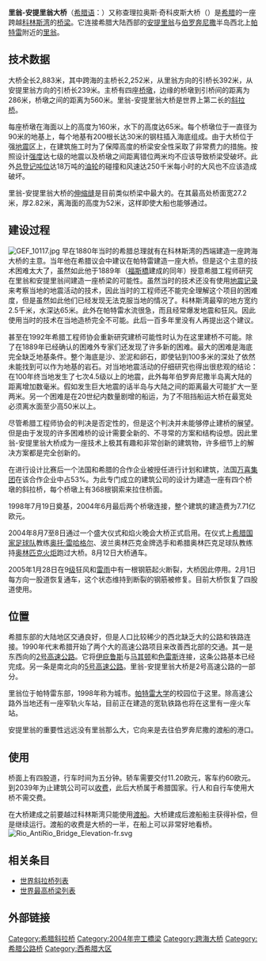 {{Infobox bridge
| bridge_name      = 里翁-安提里翁大桥
| native_name      = Γέφυρα Ρίου-Αντιρρίου
| native_name_lang = el
| image            = C3.00a Brücke Río–Andírio.jpg
| image_size       = 
| caption          = 
| coordinates      = {{Coord|38|19|17|N|21|46|22|E|region:GR_type:landmark|display=inline}}
| carries          = [[File:Autokinetodromos_A5_number.svg|x15px]] [[希腊5号高速公路|希腊5号高速公路]]<br>人行及自行车道
| crosses          = [[科林斯湾|科林斯湾]]
| locale           = {{GRE}}{{le|里翁|Rio, Greece}}－{{le|安提里翁|Antirrio}}
| official_name    = 查理拉奥斯·奇科皮斯大桥<br>{{lang|el|Γέφυρα Χαρίλαος Τρικούπης}}
| owner            = {{le|希腊政府|Government of Greece}}
| maint            = 戈菲拉（{{lang|en|Gefyra SA}}）
| website          = [https://www.gefyra.gr/ 官方网站]（[[希腊语|希腊语]]）
| design           = [[斜拉桥|斜拉桥]]
| material         = [[钢|钢]]、[[混凝土|混凝土]]
| length           = {{convert|2880|m|ft|0}} 
| width            = {{convert|27.2|m|ft|0}} 
| height           = {{convert|230|m|ft|0}}
| mainspan         = {{convert|560|m|ft|0}}
| spans            = 5
| pierswater       = 4
| load             = 28,000[[吨|吨]]
| clearance        = 
| below            = {{convert|57|m|ft|0}}
| lanes            = 
| life             = 120年
| architect        = {{le|贝吉·米卡利安|Berdj Mikaelian}}
| designer         = 
| contracted_designer = 
| winner           = 
| engineering      = 拉泽尔公司（{{lang|en|Razel}}）
| builder          = 
| fabricator       = {{le|克利夫兰桥梁工程公司|Cleveland Bridge & Engineering Company}}
| begin            = 1998年7月19日
| complete         = 
| cost             = 7.71亿[[欧元|欧元]]
| inaugurated      = 2004年8月7日
| open             = 2004年8月12日
| traffic          = 11,000辆
| toll             = 小汽车：13.7欧元<br>摩托车 2.0欧元<br>客车：32.-~69欧元<br>卡车：21.0~43欧元
| references       = 
}}

'''里翁-安提里翁大桥'''（[[希腊语|希腊语]]：{{lang|el|Γέφυρα Ρίου-Αντιρρίου}}）又称查理拉奥斯·奇科皮斯大桥（{{lang|el|Γέφυρα Χαρίλαος Τρικούπης}}）是[[希腊|希腊]]的一座跨越[[科林斯湾|科林斯湾]]的[[桥梁|桥梁]]。它连接希腊大陆西部的[[安提里翁|安提里翁]]与[[伯罗奔尼撒|伯罗奔尼撒]]半岛西北上[[帕特雷|帕特雷]]附近的[[里翁|里翁]]。

== 技术数据 ==

大桥全长2,883米，其中跨海的主桥长2,252米，从里翁方向的引桥长392米，从安提里翁方向的引桥长239米。主桥有四座[[桥墩|桥墩]]，边缘的桥墩到引桥间的距离为286米，桥墩之间的距离为560米。里翁-安提里翁大桥是世界上第二长的[[斜拉桥|斜拉桥]]。

每座桥墩在海面以上的高度为160米，水下的高度达65米。每个桥墩位于一直径为90米的地基上，每个地基有200根长达30米的钢柱插入海底组成。由于大桥位于强[[地震|地震]]区上，在建筑施工时为了保障高度的桥梁安全性采取了非常费力的措施。按照设计[[黎克特制地震震級|强度]]达七级的地震以及桥墩之间距离错位两米均不应该导致桥梁受破坏。此外[[总登记吨位|总登记吨位]]达18万吨的[[油轮|油轮]]的碰撞和风速达250千米每小时的大风也不应该造成破坏。

里翁-安提里翁大桥的[[伸缩缝|伸缩缝]]是目前类似桥梁中最大的。在其最高处桥面宽27.2米，厚2.82米，离海面的高度为52米，这样即使大船也能够通过。

== 建设过程 ==
[[File:GEF_10117.jpg|right]]
早在1880年当时的希腊总理就有在科林斯湾的西端建造一座跨海大桥的主意。当年他在希腊议会中建议在帕特雷建造一座大桥。但是这个主意的技术困难太大了，虽然如此他于1889年（[[福斯橋|福斯橋]]建成的同年）授意希腊工程师研究在里翁和安提里翁间建造一座桥梁的可能性。虽然当时的技术还没有使用[[地震学|地震记录]]来考察当地的地震活动的技术，因此当时的工程师还不能完全理解这个项目的困难度，但是虽然如此他们已经发现无法克服当地的情况了。科林斯湾最窄的地方宽约2.5千米，水深达65米。此外在帕特雷水流很急，而且经常爆发地震和狂风。因此使用当时的技术在当地造桥完全不可能。此后一百多年里没有人再提出这个建议。

甚至在1992年希腊工程师协会重新研究建桥可能性时认为在这里建桥不可能。除了在1889年已经确认的困难外专家们还发现了许多新的困难。最大的困难是海底完全缺乏地基条件。整个海底是沙、淤泥和卵石，即使钻到100多米的深处了依然未能找到可以作为地基的岩石。对当地地震活动的仔细研究也得出很悲观的结论：在100年终当地发生了七次4.5级以上的地震，此外每年伯罗奔尼撒半岛离大陆的距离增加数毫米。假如发生巨大地震的话半岛与大陆之间的距离最大可能扩大一至两米。另一个困难是在20世纪内数量剧增的船运，为了不阻挡船运大桥在最宽处必须离水面至少高50米以上。

尽管希腊工程师协会的判决是否定性的，但是这个判决并未能够停止建桥的展望。但是由于发现的许多困难桥的设计需要全新的、不寻常的方案和结构设想。因此里翁-安提里翁大桥成为一座技术上极其有趣和非常创新的建筑物，许多细节上的解决方案都是完全创新的。

在进行设计比赛后一个法国和希腊的合作企业{{lang|en|GEFYRA S.A.}}被授任进行计划和建筑，法国[[万喜集团|万喜集团]]在该合作企业中占53%。为此专门成立的建筑公司的设计为建造一座有四个桥墩的斜拉桥，每个桥墩上有368根钢索来拉住桥面。

1998年7月19日奠基，2004年6月最后两个桥墩连接，整个建筑的建造费为7.71亿欧元。

2004年8月7至8日通过一个盛大仪式和焰火晚会大桥正式启用。在仪式上[[希腊国家足球队|希腊国家足球队]]教练[[奥托·雷哈格尔|奥托·雷哈格尔]]、波兰奥林匹克金牌选手{{lang|pl|Irina Szewinska}}和希腊奥林匹克足球队教练{{lang|en|Stratos Apostolakis}}持[[奥林匹克运动会|奥林匹克火炬]]跑过大桥。8月12日大桥通车。

2005年1月28日在9[[蒲福風級|级]]狂风和[[雷雨|雷雨]]中有一根钢筋起火断裂，大桥因此停用。2月1日每方向一股道恢复通车，这个状态维持到断裂的钢筋被修复。目前大桥恢复了四股道使用。

== 位置 ==
希腊东部的大陆地区交通良好，但是人口比较稀少的西北缺乏大的公路和铁路连接。1990年代末希腊开始了两个大的高速公路项目来改善西北部的交通。其一是东西向的[[希腊2号高速公路|2号高速公路]]。它将[[伊庇鲁斯|伊庇鲁斯]]与[[马其顿_(希腊)|马其顿]]和[[色雷斯|色雷斯]]连接，这条公路基本已经完成。另一条是南北向的[[希腊5号高速公路|5号高速公路]]。里翁-安提里翁大桥是2号高速公路的一部分。

里翁位于帕特雷东部，1998年称为城市。[[帕特雷大学|帕特雷大学]]的校园位于这里。除高速公路外当地还有一座窄轨火车站，目前正在建造的宽轨铁路也将在这里有一座火车站。

安提里翁的重要性远远没有里翁那么大，它向来是去往伯罗奔尼撒的渡船的港口。

== 使用 ==
桥面上有四股道，行车时间为五分钟。轿车需要交付11.20欧元，客车约60欧元。到2039年为止建筑公司可以[[公路收费系统|收费]]，此后大桥属于希腊国家。行人和自行车使用大桥不需交费。

在大桥建成之前要越过科林斯湾只能使用[[渡船|渡船]]。大桥建成后渡船船主获得补偿，但是继续运行。渡船的收费是大桥的一半，在船上可以非常好地看桥。
[[File:Rio_AntiRio_Bridge_Elevation-fr.svg|thumb]]
{{clear}}
==相关条目==
*[[世界斜拉桥列表|世界斜拉桥列表]]
*[[世界最高桥梁列表|世界最高桥梁列表]]

== 外部链接 ==
{{Commonscat|Rio-Antirio bridge|Rio-Andirrio-Brücke}}

{{DEFAULTSORT:R}}
[[Category:希腊斜拉桥|Category:希腊斜拉桥]]
[[Category:2004年完工橋梁|Category:2004年完工橋梁]]
[[Category:跨海大桥|Category:跨海大桥]]
[[Category:希腊公路桥|Category:希腊公路桥]]
[[Category:西希腊大区|Category:西希腊大区]]